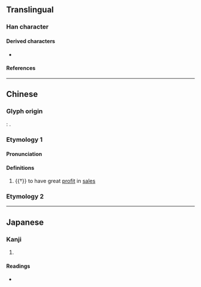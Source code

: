 {{character info}}
==Translingual==

===Han character===
{{Han char|rn=34|rad=夂|as=01|sn=4|four=17227|canj=NHSE,NSHE|ids=⿵乃又}}

====Derived characters====
* {{l|mul|[[𬗅]], [[盈]]}}

====References====
{{Han ref|kx=0244.190|dkj=05693|dj=0485.030|hdz=10393.060|uh=5903}}

----

==Chinese==
{{zh-forms}}

===Glyph origin===
{{Han etym}}
''{{w|Shuowen}}'': {{Han compound|𠄎|夂|ls=ic}}.

{{etystub|zh}} {{attention|zh|Shuowen is pretty ambiguous about this}}

===Etymology 1===

====Pronunciation====
{{zh-pron
|m=夃
|c=gu2
|mn=qz:ko͘/qz:kó͘
|mc=y
|oc=y
|ma=
|cat=v
}}

====Definitions====
{{zh-hanzi}}

# {{†}} to have great [[profit]] in [[sales]]

===Etymology 2===
{{zh-see|贏|v}}

----

==Japanese==

===Kanji===
{{ja-kanji|grade=|rs=夂01}}

# {{rfdef|ja|sort=夂01}}

====Readings====
* {{ja-readings|on=[[こ]] (ko), [[く]] (ku), [[えい]] (ei)|kun=[[もうける]] (moukeru), [[うる]] (uru), [[しばらく]] (shibaraku)}}